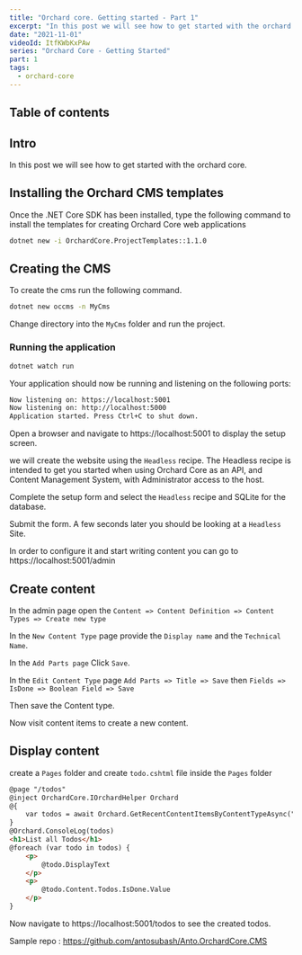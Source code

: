 ```yaml
---
title: "Orchard core. Getting started - Part 1"
excerpt: "In this post we will see how to get started with the orchard core."
date: "2021-11-01"
videoId: ItfKWbKxPAw
series: "Orchard Core - Getting Started"
part: 1
tags:
  - orchard-core
---
```

## Table of contents

## Intro

In this post we will see how to get started with the orchard core.

## Installing the Orchard CMS templates

Once the .NET Core SDK has been installed, type the following command to install the templates for creating Orchard Core web applications

```bash
dotnet new -i OrchardCore.ProjectTemplates::1.1.0
```

## Creating the CMS

To create the cms run the following command.

```bash
dotnet new occms -n MyCms
```

Change directory into the `MyCms` folder and run the project.

### Running the application

```bash
dotnet watch run
```

Your application should now be running and listening on the following ports:

```bash
Now listening on: https://localhost:5001
Now listening on: http://localhost:5000
Application started. Press Ctrl+C to shut down.
```

Open a browser and navigate to https://localhost:5001 to display the setup screen.

we will create the website using the `Headless` recipe. The Headless recipe is intended to get you started when using Orchard Core as an API, and Content Management System, with Administrator access to the host.

Complete the setup form and select the `Headless` recipe and SQLite for the database.

Submit the form. A few seconds later you should be looking at a `Headless` Site.

In order to configure it and start writing content you can go to https://localhost:5001/admin

## Create content

In the admin page open the `Content => Content Definition => Content Types => Create new type`

In the `New Content Type` page provide the `Display name` and the `Technical Name`.

In the `Add Parts page` Click `Save`.

In the `Edit Content Type` page `Add Parts => Title => Save` then `Fields => IsDone => Boolean Field => Save`

Then save the Content type.

Now visit content items to create a new content.

## Display content

create a `Pages` folder and create `todo.cshtml` file inside the `Pages` folder

```html
@page "/todos"
@inject OrchardCore.IOrchardHelper Orchard
@{
    var todos = await Orchard.GetRecentContentItemsByContentTypeAsync("Todos");
}
@Orchard.ConsoleLog(todos)
<h1>List all Todos</h1>
@foreach (var todo in todos) {
    <p>
        @todo.DisplayText
    </p>
    <p>
        @todo.Content.Todos.IsDone.Value
    </p>
}
```

Now navigate to https://localhost:5001/todos to see the created todos.

Sample repo : https://github.com/antosubash/Anto.OrchardCore.CMS
